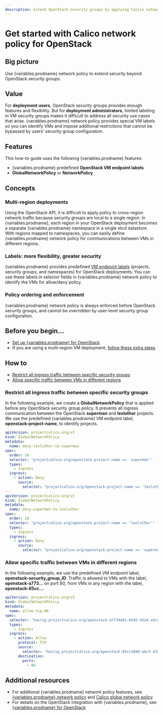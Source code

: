 ```yaml
---
description: Extend OpenStack security groups by applying Calico network policy and using labels to identify VMs within network policy rules.
---
```



# Get started with Calico network policy for OpenStack

## Big picture

Use {variables.prodname} network policy to extend security beyond OpenStack security groups.

## Value

For **deployment users**, OpenStack security groups provides enough features and flexibility. But for **deployment administrators**, limited labeling in VM security groups makes it difficult to address all security use cases that arise. {variables.prodname} network policy provides special VM labels so you can identify VMs and impose additional restrictions that cannot be bypassed by users’ security group configuration.

## Features

This how-to guide uses the following {variables.prodname} features:

- {variables.prodname} predefined **OpenStack VM endpoint labels**
- **GlobalNetworkPolicy** or **NetworkPolicy**

## Concepts

### Multi-region deployments

Using the OpenStack API, it is difficult to apply policy to cross-region network traffic because security groups are local to a single region. In {variables.prodname}, each region in your OpenStack deployment becomes a separate {variables.prodname} namespace in a single etcd datastore. With regions mapped to namespaces, you can easily define {variables.prodname} network policy for communications between VMs in different regions.

### Labels: more flexibility, greater security

{variables.prodname} provides predefined [VM endpoint labels](../../../networking/openstack/labels.mdx) (projects, security groups, and namespaces) for OpenStack deployments. You can use these labels in selector fields in {variables.prodname} network policy to identify the VMs for allow/deny policy.

### Policy ordering and enforcement

{variables.prodname} network policy is always enforced before OpenStack security groups, and cannot be overridden by user-level security group configuration.

## Before you begin...

- [Set up {variables.prodname} for OpenStack](../../../networking/openstack/dev-machine-setup.mdx)
- If you are using a multi-region VM deployment, [follow these extra steps](../../../networking/openstack/multiple-regions.mdx)

## How to

- [Restrict all ingress traffic between specific security groups](#restrict-all-ingress-traffic-between-specific-security-groups)
- [Allow specific traffic between VMs in different regions](#allow-specific-traffic-between-vms-in-different-regions)

### Restrict all ingress traffic between specific security groups

In the following example, we create a **GlobalNetworkPolicy** that is applied before any OpenStack security group policy. It prevents all ingress communication between the OpenStack **superman** and **lexluthor** projects. We use the predefined {variables.prodname} VM endpoint label, **openstack-project-name**, to identify projects.

```yaml
apiVersion: projectcalico.org/v3
kind: GlobalNetworkPolicy
metadata:
  name: deny-lexluthor-to-superman
spec:
  order: 10
  selector: "projectcalico.org/openstack-project-name == 'superman'"
  types:
    - Ingress
  ingress:
    - action: Deny
      source:
        selector: "projectcalico.org/openstack-project-name == 'lexluthor'"
---
apiVersion: projectcalico.org/v3
kind: GlobalNetworkPolicy
metadata:
  name: deny-superman-to-lexluthor
spec:
  order: 10
  selector: "projectcalico.org/openstack-project-name == 'lexluthor'"
  types:
    - Ingress
  ingress:
    - action: Deny
      source:
        selector: "projectcalico.org/openstack-project-name == 'superman'"
```

### Allow specific traffic between VMs in different regions

In the following example, we use the predefined VM endpoint label, **openstack-security_group_ID**. Traffic is allowed to VMs with the label, **openstack-a773…** on port 80, from VMs in any region with the label, **openstack-85cc…**.

```yaml
apiVersion: projectcalico.org/v3
kind: GlobalNetworkPolicy
metadata:
  name: allow-tcp-80
spec:
  selector: 'has(sg.projectcalico.org/openstack-a7734e61-b545-452d-a3cd-0189cbd9747a)'
  types:
    - Ingress
  ingress:
    - action: Allow
      protocol: TCP
      source:
        selector: 'has(sg.projectcalico.org/openstack-85cc3048-abc3-43cc-89b3-377341426ac5)'
      destination:
        ports:
          - 80
```

## Additional resources

- For additional {variables.prodname} network policy features, see [{variables.prodname} network policy](../../../reference/resources/networkpolicy.mdx) and [Calico global network policy](../../../reference/resources/globalnetworkpolicy.mdx)
- For details on the OpenStack integration with {variables.prodname}, see [{variables.prodname} for OpenStack](../../../networking/openstack/dev-machine-setup.mdx)
